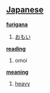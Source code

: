 == [[Japanese]] ==                                          

'''[[furigana]]'''
# [[おもい]]

'''[[reading]]'''
# omoi

'''[[meaning]]'''
# [[heavy]]